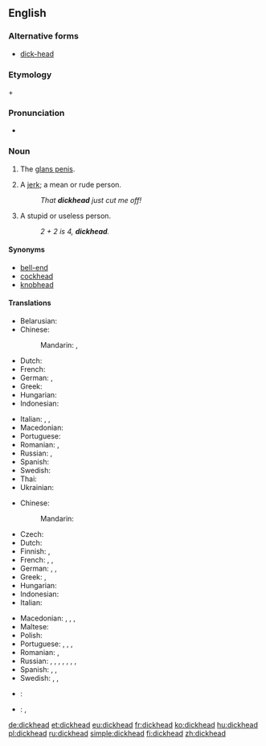 ==English==

===Alternative forms===
* [[dick-head]] <!--but "dick head" is wrong-->

===Etymology===
{{term|dick}} + {{term|head}}

===Pronunciation===
* {{audio|en-us-dickhead.ogg|Audio (US)|lang=en}}

===Noun===
{{en-noun}}

# {{context|vulgar|colloquial|coarse|lang=en}} The [[glans penis]].
# {{context|vulgar|colloquial|pejorative|coarse|lang=en}} A [[jerk]]; a mean or rude person.
#: ''That '''dickhead''' just cut me off!''
# {{context|vulgar|colloquial|pejorative|coarse|lang=en}} A stupid or useless person.
#: ''2 + 2 is 4, '''dickhead'''.''

====Synonyms====
* [[bell-end]]
* [[cockhead]]
* [[knobhead]]

====Translations====
{{trans-top|(''slang'') glans penis}}
* Belarusian: {{t|be|залупа|f|tr=zalúpa|sc=Cyrl}} {{qualifier|vulgar}}
* Chinese:
*: Mandarin: {{t|cmn|龜頭|sc=Hani}}, {{t+|cmn|龟头|tr=guītóu|sc=Hani}}
* Dutch: {{t+|nl|eikel|m}}
* French: {{t+|fr|gland|m}}
* German: {{t+|de|Eichel|f}}, {{t+|de|Nille|f}}
* Greek: {{t|el|πουτσοκέφαλος|m|tr=putsokefalos|sc=Grek}}
* Hungarian: {{t+|hu|makk}}
* Indonesian: {{t|id|palkon}}
{{trans-mid}}
* Italian: {{t+|it|glande|m}}, {{t+|it|cappella|f}}, {{t|it|testa di cazzo|f}}
* Macedonian: {{t|mk|глава|f|tr=gláva}}
* Portuguese: {{t+|pt|cabeça|f}}
* Romanian: {{t+|ro|gland}}, {{t|ro|vârful de pulă}}
* Russian: {{t+|ru|головка|f|tr=golóvka}}, {{t+|ru|залупа|f|tr=zalúpa}} {{qualifier|vulgar}}
* Spanish: {{t+|es|capullo|m}}
* Swedish: {{t+|sv|ollon}}
* Thai: {{t|th|หัวควย|sc=Thai|tr=hŭa kuay}}
* Ukrainian: {{t|uk|залупа|f|tr=zalúpa|sc=Cyrl}} {{qualifier|vulgar}}
{{trans-bottom}}

{{trans-top|(''slang'') stupid person}}
* Chinese:
*: Mandarin: {{t+|cmn|傻屄|tr=shǎbī|sc=Hani}} {{qualifier|vulgar}}
* Czech: {{t+|cs|kokot}}
* Dutch: {{t+|nl|eikel|m}}
* Finnish: {{t|fi|molopää}}, {{t+|fi|munapää}}
* French: {{t+|fr|tête de nœud|f}}, {{t|fr|tête de vier|f}}, {{t+|fr|gland|m}}
* German: {{t+|de|Dummkopf|m}}, {{t+|de|Depp|m}}, {{t+|de|Schwachkopf|m}}
* Greek: {{t+|el|ηλίθιος|m|tr=ilithios}}, {{t+|el|βλάκας|m|tr=vlakas}}
* Hungarian: {{t+|hu|faszfej}}
* Indonesian: {{t+|id|goblok}}
* Italian: {{t|it|testa di cazzo|f}}
{{trans-mid}}
* Macedonian: {{t|mk|акмак|m|tr=ákmak}}, {{t|mk|токмак|m|tr=tókmak}}, {{t|mk|абдал|m|tr=ábdal}}, {{t|mk|куроглав|m|tr=kúroglav}}
* Maltese: {{t|mt|ras żobbi|f}}
* Polish: {{t|pl|chujogłowy}}
* Portuguese: {{t+|pt|retardado|m}}, {{t|pt|bobão|m}}, {{t+|pt|cuzão|m}}, {{t+|pt|otário|m}}
* Romanian: {{t+|ro|cap|n|alt=cap sec}}, {{qualifier|pejorative'' and ''obscene}} {{t|ro|cap de pulă|n}}
* Russian: {{t+|ru|тупи́ца|m|f|sc=Cyrl}}, {{t+|ru|приду́рок|m|sc=Cyrl}}, {{t+|ru|деби́л|m|sc=Cyrl}}, {{t+|ru|долбоёб|m|sc=Cyrl}} {{qualifier|vulgar}}, {{t+|ru|муда́к|m|sc=Cyrl}} {{qualifier|vulgar}}, {{t+|ru|муди́ло|n|sc=Cyrl}} {{qualifier|vulgar}}, {{t+|ru|ебла́н|m|sc=Cyrl}} {{qualifier|vulgar}}, {{t+|ru|мудозво́н|m|sc=Cyrl}} {{qualifier|vulgar}}
* Spanish: {{t|es|cabeza de pene}}, {{t+|es|capullo|m}}, {{t+|es|gilipollas|m|f}}
* Swedish: {{t+|sv|kukhuvud|n}}, {{t+|sv|dumbom|c}}, {{t|sv|tjockskalle|c}}
{{trans-bottom}}

{{checktrans-top}}
* {{ttbc|hu}}: {{t+|hu|faszfej}}
{{trans-mid}}
* {{ttbc|es}}: {{t|es|careverga}}, {{t|es|[[cara]] de [[verga]]}} <!-- was "[[cara]] de [[verga]]" - assumed sum-of-parts; if an idiom, remove the wikilinks to the individual words. see [[User:Kephir/gadgets/xte#Translation_fixing]] -->
{{trans-bottom}}

[[de:dickhead]]
[[et:dickhead]]
[[eu:dickhead]]
[[fr:dickhead]]
[[ko:dickhead]]
[[hu:dickhead]]
[[pl:dickhead]]
[[ru:dickhead]]
[[simple:dickhead]]
[[fi:dickhead]]
[[zh:dickhead]]